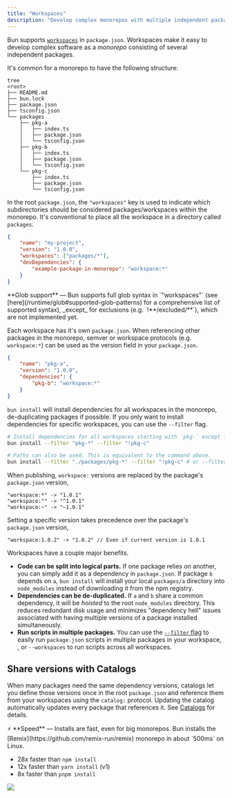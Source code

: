 ```yaml
---
title: "Workspaces"
description: "Develop complex monorepos with multiple independent packages"
---
```


Bun supports [`workspaces`](https://docs.npmjs.com/cli/v9/using-npm/workspaces?v=true#description) in `package.json`. Workspaces make it easy to develop complex software as a _monorepo_ consisting of several independent packages.

It's common for a monorepo to have the following structure:

```
tree
<root>
├── README.md
├── bun.lock
├── package.json
├── tsconfig.json
└── packages
    ├── pkg-a
    │   ├── index.ts
    │   ├── package.json
    │   └── tsconfig.json
    ├── pkg-b
    │   ├── index.ts
    │   ├── package.json
    │   └── tsconfig.json
    └── pkg-c
        ├── index.ts
        ├── package.json
        └── tsconfig.json
```

In the root `package.json`, the `"workspaces"` key is used to indicate which subdirectories should be considered packages/workspaces within the monorepo. It's conventional to place all the workspace in a directory called `packages`.

```json
{
	"name": "my-project",
	"version": "1.0.0",
	"workspaces": ["packages/*"],
	"devDependencies": {
		"example-package-in-monorepo": "workspace:*"
	}
}
```

<Note>
	**Glob support** — Bun supports full glob syntax in `"workspaces"` (see
	[here](/runtime/glob#supported-glob-patterns) for a comprehensive list of supported syntax),
	_except_ for exclusions (e.g. `!**/excluded/**`), which are not implemented yet.
</Note>

Each workspace has it's own `package.json`. When referencing other packages in the monorepo, semver or workspace protocols (e.g. `workspace:*`) can be used as the version field in your `package.json`.

```json
{
	"name": "pkg-a",
	"version": "1.0.0",
	"dependencies": {
		"pkg-b": "workspace:*"
	}
}
```

`bun install` will install dependencies for all workspaces in the monorepo, de-duplicating packages if possible. If you only want to install dependencies for specific workspaces, you can use the `--filter` flag.

```bash
# Install dependencies for all workspaces starting with `pkg-` except for `pkg-c`
bun install --filter "pkg-*" --filter "!pkg-c"

# Paths can also be used. This is equivalent to the command above.
bun install --filter "./packages/pkg-*" --filter "!pkg-c" # or --filter "!./packages/pkg-c"
```

When publishing, `workspace:` versions are replaced by the package's `package.json` version,

```
"workspace:*" -> "1.0.1"
"workspace:^" -> "^1.0.1"
"workspace:~" -> "~1.0.1"
```

Setting a specific version takes precedence over the package's `package.json` version,

```
"workspace:1.0.2" -> "1.0.2" // Even if current version is 1.0.1
```

Workspaces have a couple major benefits.

- **Code can be split into logical parts.** If one package relies on another, you can simply add it as a dependency in `package.json`. If package `b` depends on `a`, `bun install` will install your local `packages/a` directory into `node_modules` instead of downloading it from the npm registry.
- **Dependencies can be de-duplicated.** If `a` and `b` share a common dependency, it will be _hoisted_ to the root `node_modules` directory. This reduces redundant disk usage and minimizes "dependency hell" issues associated with having multiple versions of a package installed simultaneously.
- **Run scripts in multiple packages.** You can use the [`--filter` flag](/pm/filter) to easily run `package.json` scripts in multiple packages in your workspace, , or `--workspaces` to run scripts across all workspaces.

## Share versions with Catalogs

When many packages need the same dependency versions, catalogs let you define
those versions once in the root `package.json` and reference them from your
workspaces using the `catalog:` protocol. Updating the catalog automatically
updates every package that references it. See
[Catalogs](/pm/catalogs) for details.

<Note>
⚡️ **Speed** — Installs are fast, even for big monorepos. Bun installs the [Remix](https://github.com/remix-run/remix) monorepo in about `500ms` on Linux.

- 28x faster than `npm install`
- 12x faster than `yarn install` (v1)
- 8x faster than `pnpm install`

<Image src="https://user-images.githubusercontent.com/709451/212829600-77df9544-7c9f-4d8d-a984-b2cd0fd2aa52.png" />
</Note>
